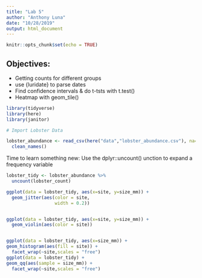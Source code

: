 ```yaml
---
title: "Lab 5"
author: "Anthony Luna"
date: "10/28/2019"
output: html_document
---
```


```r
knitr::opts_chunk$set(echo = TRUE)
```

## Objectives:

 - Getting counts for different groups
 - use {luridate} to parse dates
 - Find confidence intervals & do t-tsts with t.test()
 - Heatmap with geom_tile()
 
 
```r
library(tidyverse)
library(here)
library(janitor)
```

```r
# Import Lobster Data

lobster_abundance <- read_csv(here("data","lobster_abundance.csv"), na="-99999") %>% 
  clean_names()


```

Time to learn something new: Use the dplyr::uncount() unction to expand a frequency variable

```r
lobster_tidy <- lobster_abundance %>% 
  uncount(lobster_count)
```

```r
ggplot(data = lobster_tidy, aes(x=site, y=size_mm)) +
  geom_jitter(aes(color = site,
                  width = 0.2))


ggplot(data = lobster_tidy, aes(x=site, y=size_mm)) +
  geom_violin(aes(color = site))


ggplot(data = lobster_tidy, aes(x=size_mm)) +
geom_histogram(aes(fill = site)) +
  facet_wrap(~site,scales = "free")
ggplot(data = lobster_tidy) +
geom_qq(aes(sample = size_mm)) +
  facet_wrap(~site,scales = "free")
```

